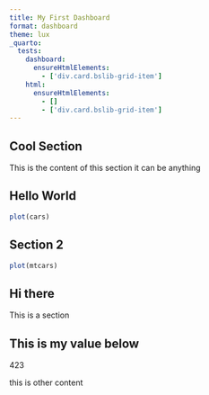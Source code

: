 ```yaml
---
title: My First Dashboard
format: dashboard
theme: lux
_quarto:
  tests:
    dashboard:
      ensureHtmlElements:
        - ['div.card.bslib-grid-item']
    html:
      ensureHtmlElements:
        - []
        - ['div.card.bslib-grid-item']
---
```


## Cool Section

This is the content of this section it can be anything

## Hello World

```r
plot(cars)
```

## Section 2

```r
plot(mtcars)
```


:::{.card}

## Hi there

This is a section

:::





:::{.valuebox icon="bar-chart"}

## This is my value below

423

this is other content

:::